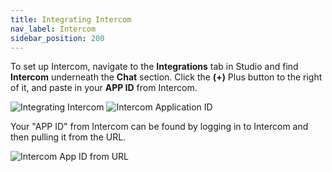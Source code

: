 ```yaml
---
title: Integrating Intercom
nav_label: Intercom
sidebar_position: 200
---
```


To set up Intercom, navigate to the **Integrations** tab in Studio and find **Intercom** underneath the **Chat**
section. Click the **(+)** Plus button to the right of it, and paste in your **APP ID** from Intercom.

![Integrating Intercom](/assets/studio/Intercom_1.png)
![Intercom Application ID](/assets/studio/Intercom_2.png)

Your "APP ID" from Intercom can be found by logging in to Intercom and then pulling it from the URL.

 ![Intercom App ID from URL](/assets/studio/Intercom_Screenshot.png)

